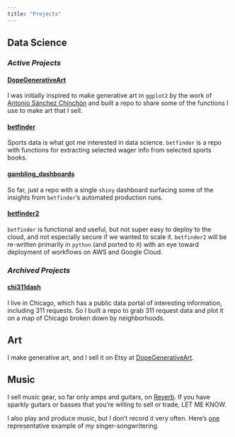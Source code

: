 ```yaml
---
title: "Projects"
---
```


## Data Science

### *Active Projects*

#### [DopeGenerativeArt](https://github.com/jimtheflash/DopeGenerativeArt)

I was initially inspired to make generative art in `ggplot2` by the work of [Antonio Sánchez Chinchón](https://fronkonstin.com/about/) and built a repo to share some of the functions I use to make art that I sell.

#### [betfinder](https://github.com/jimtheflash/betfinder)

Sports data is what got me interested in data science. `betfinder` is a repo with functions for extracting selected wager info from selected sports books.

#### [gambling_dashboards](https://github.com/jimtheflash/gambling_dashboards)

So far, just a repo with a single `shiny` dashboard surfacing some of the insights from `betfinder`'s automated production runs.

#### [betfinder2](https://github.com/jimtheflash/betfinder2)

`betfinder` is functional and useful, but not super easy to deploy to the cloud, and not especially secure if we wanted to scale it. `betfinder2` will be re-written primarily in `python` (and ported to `R`) with an eye toward deployment of workflows on AWS and Google Cloud.

### *Archived Projects*

#### [chi311dash](https://github.com/jimtheflash/chi311dash)

I live in Chicago, which has a public data portal of interesting information, including 311 requests. So I built a repo to grab 311 request data and plot it on a map of Chicago broken down by neighborhoods.

## Art

I make generative art, and I sell it on Etsy at [DopeGenerativeArt](https://www.etsy.com/shop/DopeGenerativeArt).

## Music

I sell music gear, so far only amps and guitars, on [Reverb](https://reverb.com/shop/jims-gear-bazaar-659). If you have sparkly guitars or basses that you're willing to sell or trade, LET ME KNOW.

I also play and produce music, but I don't record it very often. Here's [one](https://www.youtube.com/watch?v=Eo8eFKuBYFM) representative example of my singer-songwritering.
